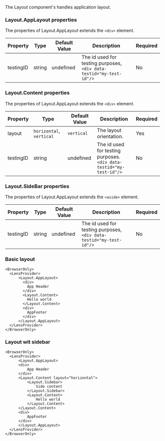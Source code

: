 
The Layout component's handles application layout.

### Layout.AppLayout properties
The properties of Layout.AppLayout extends the `<div>` element.

|Property|Type|Default Value|Description|Required|
|---|---|---|---|---|
|testingID| string | undefined | The id used for testing purposes, `<div data-testid="my-test-id"/>` |No|

### Layout.Content properties
The properties of Layout.AppLayout extends the `<div>` element.

|Property|Type|Default Value|Description|Required|
|---|---|---|---|---|
|layout|`horizontal`, `vertical`|`vertical`|The layout orientation.|Yes|
|testingID| string | undefined | The id used for testing purposes.<br/>`<div data-testid="my-test-id"/>` |No|

### Layout.SideBar properties
The properties of Layout.AppLayout extends the `<aside>` element.

|Property|Type|Default Value|Description|Required|
|---|---|---|---|---|
|testingID| string | undefined | The id used for testing purposes, `<div data-testid="my-test-id"/>` |No|

### Basic layout

```tsx
<BrowserOnly>
  <LensProvider>
      <Layout.AppLayout>
        <div>
          App Header
        </div>
        <Layout.Content>
          Hello world
        </Layout.Content>
        <div>
          AppFooter
        </div>
      </Layout.AppLayout>
  </LensProvider>
</BrowserOnly>
```

### Layout wit sidebar

```tsx
<BrowserOnly>
  <LensProvider>
      <Layout.AppLayout>
      <div>
          App Header
      </div>
      <Layout.Content layout="horizontal">
          <Layout.Sidebar>
              Side content
          </Layout.Sidebar>
          <Layout.Content>
              Hello world
          </Layout.Content>
      </Layout.Content>
      <div>
          AppFooter
      </div>
      </Layout.AppLayout>
  </LensProvider>
</BrowserOnly>
```